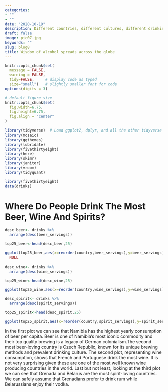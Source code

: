 ```yaml
---
categories:
- ""
- ""
date: "2020-10-19"
description: Different countries, different cultures, different drinking habits
draft: false
image: pic07.jpg
keywords: ""
slug: blog8
title: Wisdom of alcohol spreads across the globe
---
```


```r
knitr::opts_chunk$set(
  message = FALSE, 
  warning = FALSE, 
  tidy=FALSE,     # display code as typed
  size="small")   # slightly smaller font for code
options(digits = 3)

# default figure size
knitr::opts_chunk$set(
  fig.width=6.75, 
  fig.height=6.75,
  fig.align = "center"
)
```


```r
library(tidyverse)  # Load ggplot2, dplyr, and all the other tidyverse packages
library(mosaic)
library(ggthemes)
library(lubridate)
library(fivethirtyeight)
library(here)
library(skimr)
library(janitor)
library(vroom)
library(tidyquant)
```

```r
library(fivethirtyeight)
data(drinks)
```

# Where Do People Drink The Most Beer, Wine And Spirits?


```r
desc_beer<- drinks %>% 
  arrange(desc(beer_servings))

top25_beer<-head(desc_beer,25)

ggplot(top25_beer,aes(x=reorder(country,beer_servings),y=beer_servings)) + geom_col(fill="brown") + labs(x="Country", y="Beer Servings", title="Top 25 Beer Consuming Countries") + coord_flip() + theme_clean() + 
  NULL


```

```r

desc_wine<- drinks %>% 
  arrange(desc(wine_servings))

top25_wine<-head(desc_wine,25)

ggplot(top25_wine,aes(x=reorder(country,wine_servings),y=wine_servings)) + geom_col(fill="maroon") + labs(x="Country", y="Wine Servings", title="Top 25 Wine Consuming Countries") + coord_flip() + theme_clean() + NULL


```

```r
desc_spirit<- drinks %>% 
  arrange(desc(spirit_servings))

top25_spirit<-head(desc_spirit,25)

ggplot(top25_spirit,aes(x=reorder(country,spirit_servings),y=spirit_servings)) + geom_col(fill="grey") + labs(x="Country", y="Spirit Servings", title="Top 25 Spirit Consuming Countries") + coord_flip() + theme_clean() + NULL

```

In the first plot we can see that Namibia has the highest yearly consumption of beer per capita. Beer is one of Namibia's most iconic commodity and their top quality brewing is a legacy of German colonialism.The second most beer-loving country is Czech Republic, known for its unique brewing methods and prevalent drinking culture. The second plot, representing wine consumption,  shows that French and Portuguese drink the most wine. It is not very surprising given these are one of the most well known wine producing countries in the world. Last but not least, looking at the third plot we can see that Grenada and Belarus are the most spirit-loving countries. We can safely assume that Grenadians prefer to drink rum while Belarussians enjoy their vodka.


